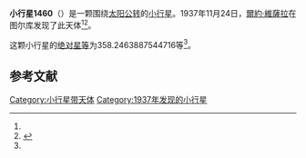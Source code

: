 {{Infobox planet
| bgcolour = #FFFFC0
| name = 1460 Haltia
| symbol = 
| image = 
| caption = 
| discovery = yes
| discovery_ref = 
| discoverer = [[爾約·維薩拉|爾約·維薩拉]]
| discovery_site = [[图尔库|图尔库]] 
| discovered = 1937年11月24日
| designations = yes
| mp_name = 
| named_after = 
| alt_names = 
| mp_category = [[主带小行星|主带小行星]]
| orbit_ref = <ref name="a">[http://ssd.jpl.nasa.gov/sbdb.cgi?sstr=1460 1460 Haltia] {{Wayback|url=http://ssd.jpl.nasa.gov/sbdb.cgi?sstr=1460 |date=20210121062509 }}，小行星數據庫瀏覽器（JPL Small-Body Database Browser）－[[美国国家航空航天局|美国国家航空航天局]]喷气推进实验室</ref>
| epoch = 2456400.5 (2013年4月18日更新)
| aphelion = {{convert|3.019036164905807|AU|km|3|abbr=on|lk=out}}
| perihelion = {{convert|2.068331106145389|AU|km|3|abbr=on}}
| semimajor = {{convert|2.543683635525598|AU|km|3|abbr=on}}
| eccentricity = 0.186875649
| period = 1481.811875 [[日|日]]<br />4.06[[儒略年|儒略年]]
| avg_speed = 
| inclination = 6.685165161933051
| asc_node = 74.25368430691435
| mean_anomaly = 
| arg_peri = 358.2463887544716
| satellites = 
| physical_characteristics = yes
| dimensions = 
| mass = 
| density = 
| surface_grav = 
| escape_velocity = 
| sidereal_day = 
| axial_tilt = 
| pole_ecliptic_lat = 
| pole_ecliptic_lon = 
| albedo = 
| temperatures= 
| temp_name1 = 
| mean_temp_1 = 
| max_temp_1 = 
| temp_name2 = 
| max_temp_2 = 
| spectral_type = 
| abs_magnitude = 358.2463887544716
}}

'''小行星1460'''（{{lang-en|1460 Haltia}}）是一颗围绕[[太阳|太阳]][[公转|公转]]的[[小行星|小行星]]。1937年11月24日，[[爾約·維薩拉|爾約·維薩拉]]在图尔库发现了此天体<ref name="a" /><ref>{{cite news|title=小行星列表|url=http://cfa-www.harvard.edu/iau/lists/NumberedMPs.txt|accessdate=2013-07-08|newspaper=哈佛大学|archive-date=2008-05-17|archive-url=https://web.archive.org/web/20080517010638/http://cfa-www.harvard.edu/iau/lists/NumberedMPs.txt|dead-url=no}}</ref>。

这颗小行星的[[绝对星等|绝对星等]]为358.2463887544716等<ref name="a" />。

==参考文献==
{{reflist}}
{{Minor Planet Number|[[小行星1459|小行星1459]]|[[小行星1461|小行星1461]]}}

{{小天体}}

[[Category:小行星带天体|Category:小行星带天体]]
[[Category:1937年发现的小行星|Category:1937年发现的小行星]]

{{asteroid-stub}}